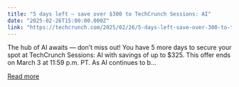 ```yaml
---
title: "5 days left — save over $300 to TechCrunch Sessions: AI"
date: "2025-02-26T15:00:00.000Z"
link: "https://techcrunch.com/2025/02/26/5-days-left-save-over-300-to-techcrunch-sessions-ai/"
---
```


The hub of AI awaits — don’t miss out! You have 5 more days to secure your spot at TechCrunch Sessions: AI with savings of up to $325. This offer ends on March 3 at 11:59 p.m. PT. As AI continues to b...

[Read more](https://techcrunch.com/2025/02/26/5-days-left-save-over-300-to-techcrunch-sessions-ai/)
